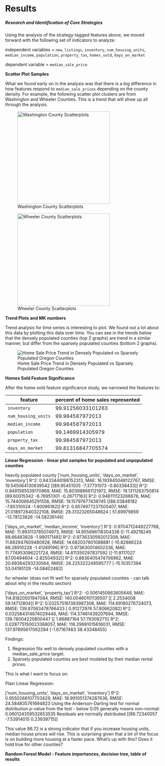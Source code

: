 # Results

##### Research and Identification of Core Strategies


Using the analysis of the strategy-tagged features above, we moved forward with the following set of indicators to analyze:

independent variables = `new_listings`, `inventory`, `num_housing_units`,
`median_income`, `population`, `property_tax`, `homes_sold`, `days_on_market`

dependent variable = `median_sale_price`

**Scatter Plot Samples**

What we found early on in the analysis was that there is a big difference in how features respond to `median_sale_prices`
depending on the county density.  For example, the following scatter plot clusters are from Washington and Wheeler Counties.
This is a trend that will show up all through the analysis.

::: {#fig-scatter layout-ncol=2}
![Washington County Scatterplots](images/washington_scatter.png){#wash-scatter width=300}

![Wheeler County Scatterplots](images/wheeler_scatter.png){#wheeler-scatter width=300}
:::


**Trend Plots and MK numbers**

Trend analysis for time series is interesting to plot.  We found out a lot about this data by plotting this data over time.  You can see in the 
trends below that the densely populated counties (top 2 graphs) are trend in a similar manner, but differ from the sparsely populated counties
(bottom 2 graphs).

![Home Sale Price Trend in Densely Populated vs Sparsely Populated Oregon Counties](images/county_sales.png){#fig-county-sales}



**Homes Sold Feature Significance**

After the home sold feature significance study, we narrowed the features to:

| feature             | percent of home sales represented |
|---------------------|-----------------------------------|
| `inventory`         | 99.91256033101263                 |
| `num_housing_units` | 99.984587972013                   |
| `median_income`     | 99.984587972013                   |
| `population`        | 99.1469914305979                  |
| `property_tax`      | 99.984587972013                   |
| `days_on_market`    | 99.81316847705574                 |


**Linear Regression - linear plot samples for populated and unpopulated counties**

heavily populated county
['num_housing_units', 'days_on_market', 'inventory']
R^2: 0.9433446186152313, MAE: 16.193945048122767, RMSE: 19.545064130639542
[[89.95451505 -7.37731073 -0.80338433]]
R^2: 0.9481585539170969, MAE: 15.803988661121972, RMSE: 19.1311263750814
[89.60015342 -6.76951301 -0.26717163]
R^2: 0.948111123266678, MAE: 15.744006645291556, RMSE: 19.15797677438745
[[88.03848182 -7.85310024 -1.80096182]]
R^2: 0.8574977237505407, MAE: 21.018972640322108, RMSE: 28.31323265048624
[ 51.69979859 -13.78123826 -14.58236149]


['days_on_market', 'median_income', 'inventory']
R^2: 0.9704712449227768, MAE: 11.993113785074973, RMSE: 14.955696118304338
[[-11.49218249  88.66483828  -1.99017148]]
R^2: 0.9736330592012308, MAE: 11.682947609480928, RMSE: 14.682037601088881
[-10.82886224  88.28910228  -1.41269196]
R^2: 0.973630014602336, MAE: 11.774953096221724, RMSE: 14.811350297837592
[[-11.8117027   87.00494604  -2.82504932]]
R^2: 0.8836405474706962, MAE: 20.69364293230564, RMSE: 26.225322249595777
[-15.10357394  53.04195129 -14.08402482]

for wheeler (does not fit well for sparsely populated counties - can talk about why in the results section)

['days_on_market', 'property_tax']
R^2: -0.5061450863605648, MAE: 114.81820501947084, RMSE: 140.00460151139507
[[ 2.2534008  59.14712804]]
R^2: 0.032575161383987306, MAE: 114.69180276724073, RMSE: 139.87063478766433
[ 0.91272976 57.80662082]
R^2: 0.032584314674029446, MAE: 114.57461439207694, RMSE: 139.78004225800447
[[ 1.86887164 57.79309271]]
R^2: 0.028775150023368057, MAE: 116.29691015616031, RMSE: 137.97895617062284
[-1.67167483 38.43348455]

Findings:

1.  Regression fits well to densely populated counties with a median_sale_price target.
2.  Sparsely populated counties are best modeled by their median rental prices.



This is what I want to focus on:

Plain Linear Regression:

['num_housing_units', 'days_on_market', 'inventory']
R^2: 0.9550268107703429, MAE: 18.991051374287636, RMSE: 24.584835761694823
Using the Anderson-Darling test for normal distribution
p-value from the test - below 0.05 generally means non-normal: 0.060124359532653535
Residuals are normally distributed
[[86.72340057 -7.53914015  0.23939715]]

This value 86.72 is a strong indicator that if you increase housing units, median house prices will rise.
This is surprising given that a lot of the focus is on building more housing at a faster pace.
What's up with this?  Does it hold true for other counties?


**Random Forest Model - Feature importances, decision tree, table of results** 